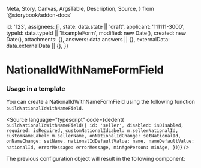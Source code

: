   Meta,
  Story,
  Canvas,
  ArgsTable,
  Description,
  Source,
} from '@storybook/addon-docs'


  id: '123',
  assignees: [],
  state: data.state || 'draft',
  applicant: '111111-3000',
  typeId: data.typeId || 'ExampleForm',
  modified: new Date(),
  created: new Date(),
  attachments: {},
  answers: data.answers || {},
  externalData: data.externalData || {},
})

<Meta
  title="Application System/NationalIdWithNameFormField"
  component={NationalIdWithNameFormField}
/>

# NationalIdWithNameFormField

### Usage in a template

You can create a NationalIdWithNameFormField using the following function `buildNationalIdWithNameField`.

<Source
  language="typescript"
  code={dedent(`
    buildNationalIdWithNameField({
      id: 'seller',
      disabled: isDisabled,
      required: isRequired,
      customNationalIdLabel: m.sellerNationalId,
      customNameLabel: m.sellerName,
      onNationalIdChange: setNationalId,
      onNameChange: setName,
      nationalIdDefaultValue: name,
      nameDefaultValue: nationalId,
      errorMessage: errorMessage,
      minAgePerson: minAge,
    })`)}
/>

The previous configuration object will result in the following component:

<Canvas>
  <Story name="Default">
    <NationalIdWithNameFormField
      application={createMockApplication()}
      field={{
        id: 'seller',
        disabled: false,
        required: false,
        customNationalIdLabel: 'Kennitala seljanda',
        customNameLabel: 'Nafn seljanda',
        minAgePerson: 18,
      }}
    />
  </Story>
</Canvas>
